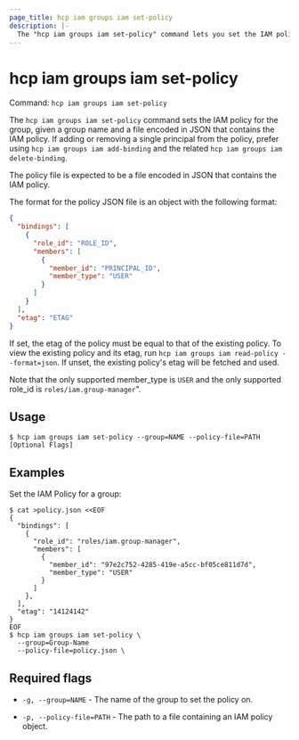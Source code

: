 ```yaml
---
page_title: hcp iam groups iam set-policy
description: |-
  The "hcp iam groups iam set-policy" command lets you set the IAM policy for a group.
---
```


# hcp iam groups iam set-policy

Command: `hcp iam groups iam set-policy` 

The `hcp iam groups iam set-policy` command sets the IAM policy for the group,
given a group name and a file encoded in JSON that contains the IAM policy. If
adding or removing a single principal from the policy, prefer using `hcp iam
groups iam add-binding` and the related `hcp iam groups iam delete-binding`.

The policy file is expected to be a file encoded in JSON that contains the IAM
policy.

The format for the policy JSON file is an object with the following format:

```json
{
  "bindings": [
    {
      "role_id": "ROLE_ID",
      "members": [
        {
          "member_id": "PRINCIPAL_ID",
          "member_type": "USER"
        }
      ]
    }
  ],
  "etag": "ETAG"
}
```

If set, the etag of the policy must be equal to that of the existing policy. To
view the existing policy and its etag, run `hcp iam groups iam read-policy
--format=json`. If unset, the existing policy's etag will be fetched and used.

Note that the only supported member_type is `USER` and the only supported
role_id is `roles/iam.group-manager`".

## Usage

```shell-session
$ hcp iam groups iam set-policy --group=NAME --policy-file=PATH [Optional Flags]
```

## Examples

Set the IAM Policy for a group:

```shell-session
$ cat >policy.json <<EOF
{
  "bindings": [
    {
      "role_id": "roles/iam.group-manager",
      "members": [
        {
          "member_id": "97e2c752-4285-419e-a5cc-bf05ce811d7d",
          "member_type": "USER"
        }
      ]
    },
  ],
  "etag": "14124142"
}
EOF
$ hcp iam groups iam set-policy \
  --group=Group-Name
  --policy-file=policy.json \
```

## Required flags

- `-g, --group=NAME` - The name of the group to set the policy on.

- `-p, --policy-file=PATH` - The path to a file containing an IAM policy object.


